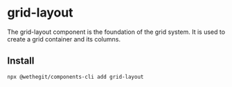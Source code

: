 
<Meta title="components/grid-layout/Readme" />

# grid-layout

The grid-layout component is the foundation of the grid system. It is used to create a grid container and its columns.

## Install

```bash
npx @wethegit/components-cli add grid-layout
```
